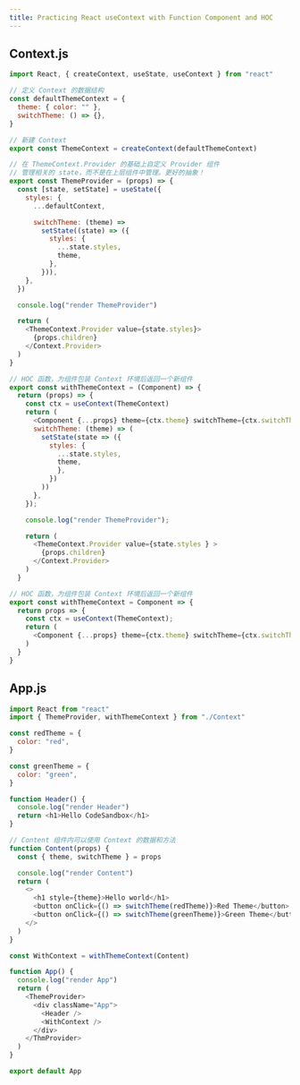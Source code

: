 ```yaml
---
title: Practicing React useContext with Function Component and HOC
---
```


## Context.js

```javascript
import React, { createContext, useState, useContext } from "react"

// 定义 Context 的数据结构
const defaultThemeContext = {
  theme: { color: "" },
  switchTheme: () => {},
}

// 新建 Context
export const ThemeContext = createContext(defaultThemeContext)

// 在 ThemeContext.Provider 的基础上自定义 Provider 组件
// 管理相关的 state，而不是在上层组件中管理。更好的抽象！
export const ThemeProvider = (props) => {
  const [state, setState] = useState({
    styles: {
      ...defaultContext,

      switchTheme: (theme) =>
        setState((state) => ({
          styles: {
            ...state.styles,
            theme,
          },
        })),
    },
  })

  console.log("render ThemeProvider")

  return (
    <ThemeContext.Provider value={state.styles}>
      {props.children}
    </Context.Provider>
  )
}

// HOC 函数，为组件包装 Context 环境后返回一个新组件
export const withThemeContext = (Component) => {
  return (props) => {
    const ctx = useContext(ThemeContext)
    return (
      <Component {...props} theme={ctx.theme} switchTheme={ctx.switchTheme} />
      switchTheme: (theme) => (
        setState(state => ({
          styles: {
            ...state.styles,
            theme,
            },
          })
        ))
      },
    });

    console.log("render ThemeProvider");

    return (
      <ThemeContext.Provider value={state.styles } >
        {props.children}
      </Context.Provider>
    )
  }

// HOC 函数，为组件包装 Context 环境后返回一个新组件
export const withThemeContext = Component => {
  return props => {
    const ctx = useContext(ThemeContext);
    return (
      <Component {...props} theme={ctx.theme} switchTheme={ctx.switchTheme}/>
    )
  }
}
```

## App.js

```javascript
import React from "react"
import { ThemeProvider, withThemeContext } from "./Context"

const redTheme = {
  color: "red",
}

const greenTheme = {
  color: "green",
}

function Header() {
  console.log("render Header")
  return <h1>Hello CodeSandbox</h1>
}

// Content 组件内可以使用 Context 的数据和方法
function Content(props) {
  const { theme, switchTheme } = props

  console.log("render Content")
  return (
    <>
      <h1 style={theme}>Hello world</h1>
      <button onClick={() => switchTheme(redTheme)}>Red Theme</button>
      <button onClick={() => switchTheme(greenTheme)}>Green Theme</button>
    </>
  )
}

const WithContext = withThemeContext(Content)

function App() {
  console.log("render App")
  return (
    <ThemeProvider>
      <div className="App">
        <Header />
        <WithContext />
      </div>
    </ThmProvider>
  )
}

export default App
```
